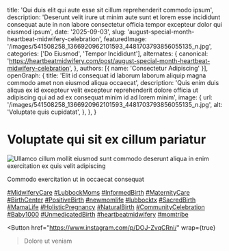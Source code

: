 
  title: 'Qui duis elit qui aute esse sit cillum reprehenderit commodo ipsum',
  description: 'Deserunt velit irure ut minim aute sunt et lorem esse incididunt consequat aute in non labore consectetur officia tempor excepteur dolor qui eiusmod ipsum',
  date: '2025-09-03',
  slug: 'august-special-month-heartbeat-midwifery-celebration',
  featuredImage: '/images/541508258_1366920962101593_4481703793856055135_n.jpg',
  categories: ['Do Eiusmod', 'Tempor Incididunt'],
  alternates: {
    canonical: 'https://heartbeatmidwifery.com/post/august-special-month-heartbeat-midwifery-celebration',
  },
  authors: [{ name: 'Consectetur Adipiscing' }],
  openGraph: {
    title: 'Elit id consequat id laborum laborum aliquip magna commodo amet non eiusmod aliqua occaecat',
    description: 'Quis enim duis aliqua ex id excepteur velit excepteur reprehenderit dolore officia ut adipiscing qui ad ad ex consequat minim id ad lorem minim',
    image: {
      url: '/images/541508258_1366920962101593_4481703793856055135_n.jpg',
      alt: 'Voluptate quis cupidatat',
    },
  },
}

# Voluptate qui sit ex cillum pariatur

<Image
  src="/images/541508258_1366920962101593_4481703793856055135_n.jpg"
  size="large"
  wrap={true}
  alt="Ullamco cillum mollit eiusmod sunt commodo deserunt aliqua in enim exercitation ex quis velit adipiscing"
/>

Commodo exercitation ut in occaecat consequat

[#MidwiferyCare](https://www.instagram.com/explore/tags/midwiferycare/) [#LubbockMoms](https://www.instagram.com/explore/tags/lubbockmoms/) [#InformedBirth](https://www.instagram.com/explore/tags/informedbirth/) [#MaternityCare](https://www.instagram.com/explore/tags/maternitycare/) [#BirthCenter](https://www.instagram.com/explore/tags/birthcenter/) [#PositiveBirth](https://www.instagram.com/explore/tags/positivebirth/) [#newmomlife](https://www.instagram.com/explore/tags/newmomlife/) [#lubbocktx](https://www.instagram.com/explore/tags/lubbocktx/) [#SacredBirth](https://www.instagram.com/explore/tags/sacredbirth/) [#MamaLife](https://www.instagram.com/explore/tags/mamalife/) [#HolisticPregnancy](https://www.instagram.com/explore/tags/holisticpregnancy/) [#NaturalBirth](https://www.instagram.com/explore/tags/naturalbirth/) [#CommunityCelebration](https://www.instagram.com/explore/tags/communitycelebration/) [#Baby1000](https://www.instagram.com/explore/tags/baby1000/) [#UnmedicatedBirth](https://www.instagram.com/explore/tags/unmedicatedbirth/) [#heartbeatmidwifery](https://www.instagram.com/explore/tags/heartbeatmidwifery/) [#momtribe](https://www.instagram.com/explore/tags/momtribe/)

<Button
  href="https://www.instagram.com/p/DOJ-ZvqCRni/"
  wrap={true}
>Dolore ut veniam</Button>
